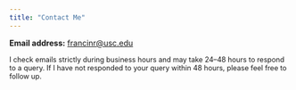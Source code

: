 ```yaml
---
title: "Contact Me"
---
```


<!-- This page assembles the email address at runtime to reduce scraping. -->

<!-- Obfuscated email address using HTML entities to reduce scraping -->
<p><strong>Email address:</strong>
  <a href="&#109;&#97;&#105;&#108;&#116;&#111;&#58;&#102;&#114;&#97;&#110;&#99;&#105;&#110;&#114;&#64;&#117;&#115;&#99;&#46;&#101;&#100;&#117;">
    &#102;&#114;&#97;&#110;&#99;&#105;&#110;&#114;&#64;&#117;&#115;&#99;&#46;&#101;&#100;&#117;
  </a>
</p>

<p style="font-size:0.9em; margin-top:0.5em;">I check emails strictly during business hours and may take 24–48 hours to respond to a query. If I have not responded to your query within 48 hours, please feel free to follow up.</p>

